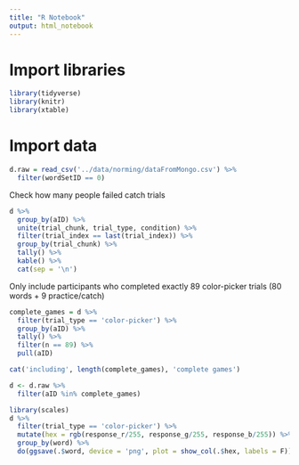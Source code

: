 ```yaml
---
title: "R Notebook"
output: html_notebook
---
```


# Import libraries

```r
library(tidyverse)
library(knitr)
library(xtable)
```

# Import data

```r
d.raw = read_csv('../data/norming/dataFromMongo.csv') %>%
  filter(wordSetID == 0)
```
Check how many people failed catch trials

```r
d %>%
  group_by(aID) %>%
  unite(trial_chunk, trial_type, condition) %>%
  filter(trial_index == last(trial_index)) %>%
  group_by(trial_chunk) %>%
  tally() %>%
  kable() %>%
  cat(sep = '\n')
```
Only include participants who completed exactly 89 color-picker trials (80 words + 9 practice/catch)

```r
complete_games = d %>%
  filter(trial_type == 'color-picker') %>%
  group_by(aID) %>%
  tally() %>%
  filter(n == 89) %>% 
  pull(aID)

cat('including', length(complete_games), 'complete games')

d <- d.raw %>%
  filter(aID %in% complete_games)
```

```r
library(scales)
d %>%
  filter(trial_type == 'color-picker') %>%
  mutate(hex = rgb(response_r/255, response_g/255, response_b/255)) %>%
  group_by(word) %>%
  do(ggsave(.$word, device = 'png', plot = show_col(.$hex, labels = F)))
```
